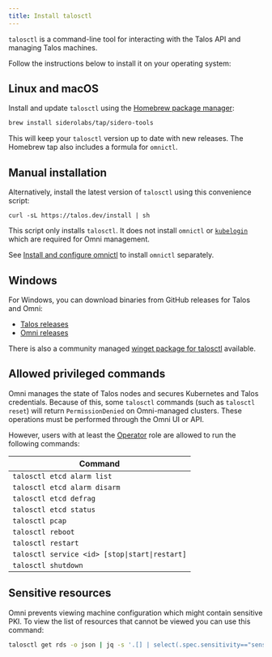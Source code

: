 ```yaml
---
title: Install talosctl
---
```


`talosctl` is a command-line tool for interacting with the Talos API and managing Talos machines.

Follow the instructions below to install it on your operating system:

## Linux and macOS

Install and update `talosctl` using the [Homebrew package manager](https://brew.sh/):

```bash
brew install siderolabs/tap/sidero-tools
```

This will keep your `talosctl` version up to date with new releases. The Homebrew tap also includes a formula for `omnictl`.

## Manual installation

Alternatively, install the latest version of `talosctl` using this convenience script:

```
curl -sL https://talos.dev/install | sh
```

This script only installs `talosctl`. It does not install `omnictl` or [`kubelogin`](https://github.com/int128/kubelogin) which are required for Omni management.

See [Install and configure omnictl](omni/getting-started/install-and-configure-omnictl) to install `omnictl` separately.

## Windows

For Windows, you can download binaries from GitHub releases for Talos and Omni:

* [Talos releases](https://github.com/siderolabs/talos/releases)
* [Omni releases](https://github.com/siderolabs/omni/releases)

There is also a community managed [winget package for talosctl](https://winget.run/pkg/Sidero/talosctl) available.

## Allowed privileged commands

Omni manages the state of Talos nodes and secures Kubernetes and Talos credentials. Because of this, some `talosctl` commands (such as `talosctl reset`) will return `PermissionDenied` on Omni-managed clusters. These operations must be performed through the Omni UI or API.

However, users with at least the [Operator](https://omni.siderolabs.com/reference/acls#role) role are allowed to run the following commands:

| Command                                        |
| ---------------------------------------------- |
| `talosctl etcd alarm list`                     |
| `talosctl etcd alarm disarm`                   |
| `talosctl etcd defrag`                         |
| `talosctl etcd status`                         |
| `talosctl pcap`                                |
| `talosctl reboot`                              |
| `talosctl restart`                             |
| `talosctl service <id> [stop\|start\|restart]` |
| `talosctl shutdown`                            |

## Sensitive resources

Omni prevents viewing machine configuration which might contain sensitive PKI. To view the list of resources that cannot be viewed you can use this command:

```sh
talosctl get rds -o json | jq -s '.[] | select(.spec.sensitivity=="sensitive") | .metadata.id'
```

